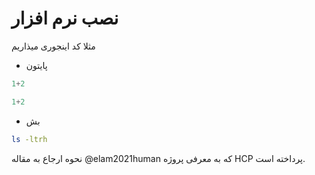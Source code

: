 # نصب نرم افزار

مثلا کد اینجوری میذاریم

- پایتون

```python
1+2
```
```python
1+2
```

- بش
  
```bash
ls -ltrh
```

نحوه ارجاع به مقاله 
@elam2021human 
که به معرفی پروژه HCP 
پرداخته است.
